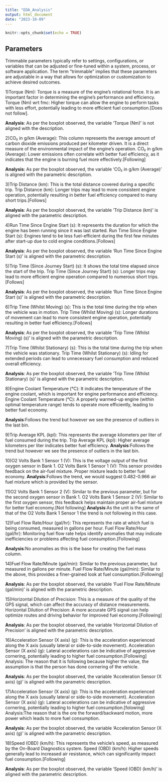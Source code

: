 ```yaml
---
title: "EDA_Analysis"
output: html_document
date: "2023-10-09"
---
```


```r
knitr::opts_chunk$set(echo = TRUE)
```

## Parameters

Trimmable parameters typically refer to settings, configurations, or variables that can be adjusted or fine-tuned within a system, process, or software application. The term "trimmable" implies that these parameters are adjustable in a way that allows for optimization or customization to achieve desired outcomes.

1)Torque (Nm): Torque is a measure of the engine's rotational force. It is an important factor in determining the engine's performance and efficiency.
Torque (Nm) wrt fmc: Higher torque can allow the engine to perform tasks with less effort, potentially leading to more efficient fuel consumption.[Does not follow].

**Analysis**: As per the boxplot observed, the variable 'Torque (Nm)' is not aligned with the description.

2)CO₂ in g/km (Average): This column represents the average amount of carbon dioxide emissions produced per kilometer driven. It is a direct measure of the environmental impact of the engine's operation.
CO₂ in g/km (Average): Lower emissions often correlate with better fuel efficiency, as it indicates that the engine is burning fuel more effectively.[Following]

**Analysis**: As per the boxplot observed, the variable 'CO₂ in g/km (Average)' is aligned with the parametric description.

3)Trip Distance (km): This is the total distance covered during a specific trip.
Trip Distance (km): Longer trips may lead to more consistent engine operation, potentially resulting in better fuel efficiency compared to many short trips.[Follows]

**Analysis**: As per the boxplot observed, the variable 'Trip Distance (km)' is aligned with the parametric description.

4)Run Time Since Engine Start (s): It represents the duration for which the engine has been running since it was last started.
Run Time Since Engine Start (s): Engines tend to be less fuel-efficient during the first few minutes after start-up due to cold engine conditions.[Follows]

**Analysis**: As per the boxplot observed, the variable 'Run Time Since Engine Start (s)' is aligned with the parametric description.

5)Trip Time (Since Journey Start) (s): It shows the total time elapsed since the start of the trip.
Trip Time (Since Journey Start) (s): Longer trips may lead to more efficient engine operation compared to numerous short trips.[Follows]

**Analysis**: As per the boxplot observed, the variable 'Run Time Since Engine Start (s)' is aligned with the parametric description.

6)Trip Time (Whilst Moving) (s): This is the total time during the trip when the vehicle was in motion.
Trip Time (Whilst Moving) (s): Longer durations of movement can lead to more consistent engine operation, potentially resulting in better fuel efficiency.[Follows]

**Analysis**: As per the boxplot observed, the variable 'Trip Time (Whilst Moving) (s)' is aligned with the parametric description.

7)Trip Time (Whilst Stationary) (s): This is the total time during the trip when the vehicle was stationary.
Trip Time (Whilst Stationary) (s): Idling for extended periods can lead to unnecessary fuel consumption and reduced overall efficiency.

**Analysis**: As per the boxplot observed, the variable 'Trip Time (Whilst Stationary) (s)' is aligned with the parametric description.

8)Engine Coolant Temperature (°C): It indicates the temperature of the engine coolant, which is important for engine performance and efficiency.
Engine Coolant Temperature (°C): A properly warmed-up engine (within optimal temperature range) tends to operate more efficiently, leading to better fuel economy.

**Analysis**:Follows the trend but however we see the presence of outliers in the last bin.

9)Trip Average KPL (kpl): This represents the average kilometers per liter of fuel consumed during the trip.
Trip Average KPL (kpl): Higher average kilometers per liter indicates better fuel efficiency.
**Analysis**:Follows the trend but however we see the presence of outliers in the last bin.

10)O2 Volts Bank 1 Sensor 1 (V): This is the voltage output of the first oxygen sensor in Bank 1.
O2 Volts Bank 1 Sensor 1 (V): This sensor provides feedback on the air-fuel mixture. Proper mixture leads to better fuel economy.
**Analysis**:Follows the trend, we would suggest 0.482-0.966 air fuel mixture which is provided by the sensor.

11)O2 Volts Bank 1 Sensor 2 (V): Similar to the previous parameter, but for the second oxygen sensor in Bank 1.
O2 Volts Bank 1 Sensor 2 (V): Similar to the first oxygen sensor, this feedback helps maintain proper air-fuel mixture for better fuel economy.[Not following]
**Analysis**:As the unit is the same of that of the O2 Volts Bank 1 Sensor 1 the trend is not following in this case.

12)Fuel Flow Rate/Hour (gal/hr): This represents the rate at which fuel is being consumed, measured in gallons per hour.
Fuel Flow Rate/Hour (gal/hr): Monitoring fuel flow rate helps identify anomalies that may indicate inefficiencies or problems affecting fuel consumption.[Following]

**Analysis**:No anomalies as this is the base for creating the fuel mass column.

14)Fuel Flow Rate/Minute (gal/min): Similar to the previous parameter, but measured in gallons per minute.
Fuel Flow Rate/Minute (gal/min): Similar to the above, this provides a finer-grained look at fuel consumption.[Following]

**Analysis**: As per the boxplot observed, the variable 'Fuel Flow Rate/Minute (gal/min)' is aligned with the parametric description.

15)Horizontal Dilution of Precision: This is a measure of the quality of the GPS signal, which can affect the accuracy of distance measurements.
Horizontal Dilution of Precision: A more accurate GPS signal can help optimize routes and driving behavior for improved fuel economy.[Following]

**Analysis**: As per the boxplot observed, the variable 'Horizontal Dilution of Precision' is aligned with the parametric description.

16)Acceleration Sensor (X axis) (g): This is the acceleration experienced along the X axis (usually lateral or side-to-side movement).
Acceleration Sensor (X axis) (g): Lateral accelerations can be indicative of aggressive cornering, potentially leading to higher fuel consumption.[Following]
Analysis: The reason that it is following because higher the value, the assumption is that the person has done cornering of the vehicle.

**Analysis**: As per the boxplot observed, the variable 'Acceleration Sensor (X axis) (g)' is aligned with the parametric description.

17)Acceleration Sensor (X axis) (g): This is the acceleration experienced along the X axis (usually lateral or side-to-side movement).
Acceleration Sensor (X axis) (g): Lateral accelerations can be indicative of aggressive cornering, potentially leading to higher fuel consumption.[folowing]
Analysis:The reason that is the ore the forward/backward motion, more power which leads to more fuel consumption.

**Analysis**: As per the boxplot observed, the variable 'Acceleration Sensor (X axis) (g)' is aligned with the parametric description.

18)Speed (OBD) (km/h): This represents the vehicle's speed, as measured by the On-Board Diagnostics system.
Speed (OBD) (km/h): Higher speeds generally lead to increased air resistance, which can significantly impact fuel consumption.[Following]

**Analysis**: As per the boxplot observed, the variable 'Speed (OBD) (km/h)' is aligned with the parametric description.